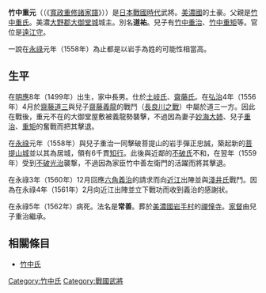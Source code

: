 {{unreferenced|time=2014-04-21T00:18:40+00:00}}
{{japanese|japanese=竹中 重元|kana=たけなか しげちか / しげもと|romaji=Takenaka Shigechika / Takenaka Shigemoto}}
'''竹中重元'''（{{bd|1499年||1562年／1560年|3月13日}}（《[[寬政重修諸家譜|寬政重修諸家譜]]》））是[[日本戰國時代|日本戰國時代]]武將。[[美濃國|美濃國]]的土豪。父親是[[竹中重氏|竹中重氏]]。美濃[[大野郡|大野郡]][[大御堂城|大御堂城]]城主。別名'''道祐'''。兒子有[[竹中重治|竹中重治]]、[[竹中重矩|竹中重矩]]等。官位是[[遠江守|遠江守]]。

一說在[[永祿|永祿]]元年（1558年）為止都是以岩手為姓的可能性相當高。

== 生平 ==
在[[明應_(日本)|明應]]8年（1499年）出生，家中長男。仕於[[土岐氏|土岐氏]]、[[齋藤氏|齋藤氏]]。在[[弘治_(後奈良天皇)|弘治]]4年（1556年）4月於[[齋藤道三|齋藤道三]]與兒子[[齋藤義龍|齋藤義龍]]的戰鬥（[[長良川之戰|長良川之戰]]）中屬於道三一方。因此在戰後，重元不在的大御堂屋敷被義龍勢襲擊，不過因為妻子[[妙海大姉|妙海大姉]]、兒子[[竹中重治|重治]]、[[竹中重矩|重矩]]的奮戰而把其擊退。

在[[永祿|永祿]]元年（1558年）與兒子重治一同擊破菩提山的岩手彈正忠誠，築起新的[[菩提山城|菩提山城]]並以其為居城，領有6千貫[[知行|知行]]。此後與近鄰的[[不破氏|不破氏]]不和，在翌年（1559年）受到[[不破光治|不破光治]]襲撃，不過因為家臣竹中善左衛門的活躍而將其擊退。

在永祿3年（1560年）12月回應[[六角義治|六角義治]]的請求而向[[近江國|近江]]出陣並與[[淺井氏|淺井氏]]戰鬥。因為在永祿4年（1561年）2月向近江出陣並立下戰功而收到義治的感謝狀。

在永祿5年（1562年）病死。法名是'''常善'''。葬於[[美濃國|美濃國]][[岩手村|岩手村]]的[[禪憧寺|禪憧寺]]。[[家督|家督]]由兒子重治繼承。

== 相關條目 ==
*[[竹中氏|竹中氏]]

[[Category:竹中氏|Category:竹中氏]]
[[Category:戰國武將|Category:戰國武將]]